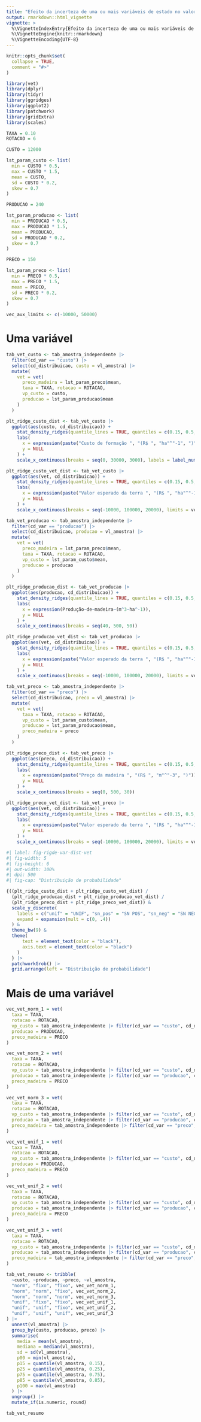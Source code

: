 ```yaml
---
title: "Efeito da incerteza de uma ou mais variáveis de estado no valor esperado da terra"
output: rmarkdown::html_vignette
vignette: >
  %\VignetteIndexEntry{Efeito da incerteza de uma ou mais variáveis de estado no valor esperado da terra}
  %\VignetteEngine{knitr::rmarkdown}
  %\VignetteEncoding{UTF-8}
---
```


```r
knitr::opts_chunk$set(
  collapse = TRUE,
  comment = "#>"
)
```

```r
library(vet)
library(dplyr)
library(tidyr)
library(ggridges)
library(ggplot2)
library(patchwork)
library(gridExtra)
library(scales)
```

```r

TAXA = 0.10
ROTACAO = 6

CUSTO = 12000

lst_param_custo <- list(
  min = CUSTO * 0.5,
  max = CUSTO * 1.5,
  mean = CUSTO,
  sd = CUSTO * 0.2,
  skew = 0.7
)

PRODUCAO = 240

lst_param_producao <- list(
  min = PRODUCAO * 0.5,
  max = PRODUCAO * 1.5,
  mean = PRODUCAO,
  sd = PRODUCAO * 0.2,
  skew = 0.7
)

PRECO = 150

lst_param_preco <- list(
  min = PRECO * 0.5,
  max = PRECO * 1.5,
  mean = PRECO,
  sd = PRECO * 0.2,
  skew = 0.7
)

vec_aux_limits <- c(-10000, 50000)
```

# Uma variável

```r
tab_vet_custo <- tab_amostra_independente |> 
  filter(cd_var == "custo") |> 
  select(cd_distribuicao, custo = vl_amostra) |> 
  mutate(
    vet = vet(
      preco_madeira = lst_param_preco$mean,
      taxa = TAXA, rotacao = ROTACAO,
      vp_custo = custo, 
      producao = lst_param_producao$mean
    )
  )

plt_ridge_custo_dist <- tab_vet_custo |> 
  ggplot(aes(custo, cd_distribuicao)) +
    stat_density_ridges(quantile_lines = TRUE, quantiles = c(0.15, 0.5, 0.85), alpha = 0.7, size = 0.2) +
    labs(
      x = expression(paste("Custo de formação ", "(R$ ", "ha"^"-1", ")")),
      y = NULL
    ) +
    scale_x_continuous(breaks = seq(0, 30000, 3000), labels = label_number_auto())

plt_ridge_custo_vet_dist <- tab_vet_custo |> 
  ggplot(aes(vet, cd_distribuicao)) +
    stat_density_ridges(quantile_lines = TRUE, quantiles = c(0.15, 0.5, 0.85), alpha = 0.7, size = 0.2) +
    labs(
      x = expression(paste("Valor esperado da terra ", "(R$ ", "ha"^"-1", ")")),
      y = NULL
    ) +
    scale_x_continuous(breaks = seq(-10000, 100000, 20000), limits = vec_aux_limits, labels = label_number_auto())
```

```r
tab_vet_producao <- tab_amostra_independente |> 
  filter(cd_var == "producao") |> 
  select(cd_distribuicao, producao = vl_amostra) |> 
  mutate(
    vet = vet(
      preco_madeira = lst_param_preco$mean,
      taxa = TAXA, rotacao = ROTACAO,
      vp_custo = lst_param_custo$mean, 
      producao = producao
    )
  )

plt_ridge_producao_dist <- tab_vet_producao |> 
  ggplot(aes(producao, cd_distribuicao)) +
    stat_density_ridges(quantile_lines = TRUE, quantiles = c(0.15, 0.5, 0.85), alpha = 0.7, size = 0.2) +
    labs(
      x = expression(Produção~de~madeira~(m^3~ha^-1)), 
      y = NULL
    ) +
    scale_x_continuous(breaks = seq(40, 500, 50))

plt_ridge_producao_vet_dist <- tab_vet_producao |> 
  ggplot(aes(vet, cd_distribuicao)) +
    stat_density_ridges(quantile_lines = TRUE, quantiles = c(0.15, 0.5, 0.85), alpha = 0.7, size = 0.2) +
    labs(
      x = expression(paste("Valor esperado da terra ", "(R$ ", "ha"^"-1", ")")),
      y = NULL
    ) +
    scale_x_continuous(breaks = seq(-10000, 100000, 20000), limits = vec_aux_limits, labels = label_number_auto())
```

```r
tab_vet_preco <- tab_amostra_independente |> 
  filter(cd_var == "preco") |> 
  select(cd_distribuicao, preco = vl_amostra) |> 
  mutate(
    vet = vet(
      taxa = TAXA, rotacao = ROTACAO,
      vp_custo = lst_param_custo$mean, 
      producao = lst_param_producao$mean,
      preco_madeira = preco
    )
  )

plt_ridge_preco_dist <- tab_vet_preco |> 
  ggplot(aes(preco, cd_distribuicao)) +
    stat_density_ridges(quantile_lines = TRUE, quantiles = c(0.15, 0.5, 0.85), alpha = 0.7, size = 0.2) +
    labs(
      x = expression(paste("Preço da madeira ", "(R$ ", "m"^"-3", ")")), 
      y = NULL
    ) +
    scale_x_continuous(breaks = seq(0, 500, 30))

plt_ridge_preco_vet_dist <- tab_vet_preco |> 
  ggplot(aes(vet, cd_distribuicao)) +
    stat_density_ridges(quantile_lines = TRUE, quantiles = c(0.15, 0.5, 0.85), alpha = 0.7, size = 0.2) +
    labs(
      x = expression(paste("Valor esperado da terra ", "(R$ ", "ha"^"-1", ")")),
      y = NULL
    ) +
    scale_x_continuous(breaks = seq(-10000, 100000, 20000), limits = vec_aux_limits, labels = label_number_auto())
```

```r
#| label: fig-rigde-var-dist-vet
#| fig-width: 5
#| fig-height: 6
#| out-width: 100%
#| dpi: 500
#| fig-cap: "Distribuição de probabilidade"

{((plt_ridge_custo_dist + plt_ridge_custo_vet_dist) /
  (plt_ridge_producao_dist + plt_ridge_producao_vet_dist) /
  (plt_ridge_preco_dist + plt_ridge_preco_vet_dist)) &
  scale_y_discrete(
    labels = c("unif" = "UNIF", "sn_pos" = "SN POS", "sn_neg" = "SN NEG", "norm" = "NORM"),
    expand = expansion(mult = c(0, .4))
  ) &
  theme_bw(9) &
  theme(
      text = element_text(color = "black"),
      axis.text = element_text(color = "black")
    )
  } |> 
  patchworkGrob() |>
  grid.arrange(left = "Distribuição de probabilidade")
```

# Mais de uma variável

```r
vec_vet_norm_1 = vet(
  taxa = TAXA, 
  rotacao = ROTACAO,
  vp_custo = tab_amostra_independente |> filter(cd_var == "custo", cd_distribuicao == "norm") |> pull(vl_amostra), 
  producao = PRODUCAO,
  preco_madeira = PRECO
)

vec_vet_norm_2 = vet(
  taxa = TAXA, 
  rotacao = ROTACAO,
  vp_custo = tab_amostra_independente |> filter(cd_var == "custo", cd_distribuicao == "norm") |> pull(vl_amostra), 
  producao = tab_amostra_independente |> filter(cd_var == "producao", cd_distribuicao == "norm") |> pull(vl_amostra), 
  preco_madeira = PRECO
)

vec_vet_norm_3 = vet(
  taxa = TAXA, 
  rotacao = ROTACAO,
  vp_custo = tab_amostra_independente |> filter(cd_var == "custo", cd_distribuicao == "norm") |> pull(vl_amostra), 
  producao = tab_amostra_independente |> filter(cd_var == "producao", cd_distribuicao == "norm") |> pull(vl_amostra), 
  preco_madeira = tab_amostra_independente |> filter(cd_var == "preco", cd_distribuicao == "norm") |> pull(vl_amostra)
)
```

```r
vec_vet_unif_1 = vet(
  taxa = TAXA, 
  rotacao = ROTACAO,
  vp_custo = tab_amostra_independente |> filter(cd_var == "custo", cd_distribuicao == "unif") |> pull(vl_amostra), 
  producao = PRODUCAO,
  preco_madeira = PRECO
)

vec_vet_unif_2 = vet(
  taxa = TAXA, 
  rotacao = ROTACAO,
  vp_custo = tab_amostra_independente |> filter(cd_var == "custo", cd_distribuicao == "unif") |> pull(vl_amostra), 
  producao = tab_amostra_independente |> filter(cd_var == "producao", cd_distribuicao == "unif") |> pull(vl_amostra), 
  preco_madeira = PRECO
)

vec_vet_unif_3 = vet(
  taxa = TAXA, 
  rotacao = ROTACAO,
  vp_custo = tab_amostra_independente |> filter(cd_var == "custo", cd_distribuicao == "unif") |> pull(vl_amostra), 
  producao = tab_amostra_independente |> filter(cd_var == "producao", cd_distribuicao == "unif") |> pull(vl_amostra), 
  preco_madeira = tab_amostra_independente |> filter(cd_var == "preco", cd_distribuicao == "unif") |> pull(vl_amostra)
)
```

```r
tab_vet_resumo <- tribble(
  ~custo, ~producao, ~preco, ~vl_amostra,
  "norm", "fixo", "fixo", vec_vet_norm_1,
  "norm", "norm", "fixo", vec_vet_norm_2,
  "norm", "norm", "norm", vec_vet_norm_3,
  "unif", "fixo", "fixo", vec_vet_unif_1,
  "unif", "unif", "fixo", vec_vet_unif_2,
  "unif", "unif", "unif", vec_vet_unif_3
) |> 
  unnest(vl_amostra) |> 
  group_by(custo, producao, preco) |> 
  summarise(
    media = mean(vl_amostra),
    mediana = median(vl_amostra),
    sd = sd(vl_amostra),
    p00 = min(vl_amostra),
    p15 = quantile(vl_amostra, 0.15),
    p25 = quantile(vl_amostra, 0.25),
    p75 = quantile(vl_amostra, 0.75),
    p85 = quantile(vl_amostra, 0.85),
    p100 = max(vl_amostra)
  ) |> 
  ungroup() |> 
  mutate_if(is.numeric, round)

tab_vet_resumo
```

